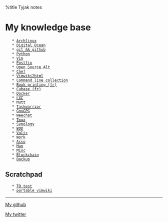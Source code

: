 %title Tyjak notes


= My knowledge base =

    * [[Archlinux]]
    * [[Digital Ocean]]
    * [[git && github]]
    * [[Python]]
    * [[Vim]]
    * [[Postfix]]
    * [[Open Source Alt]]
    * [[Chef]]
    * [[Vimwiki2html]]
    * [[Command line collection]]
    * [[Book printing (fr)]]
    * [[Cubase (fr)]]
    * [[Docker]]
    * [[LXC]]
    * [[Mutt]]
    * [[Taskwarrior]]
    * [[GnuGPG]]
    * [[Weechat]]
    * [[Tmux]]
    * [[Synology]]
    * [[BDD]]
    * [[Vultr]]
    * [[Work]]
    * [[Asso]]
    * [[Mao]]
    * [[Misc]]
    * [[Blockchain]]
    * [[Backup]]

== Scratchpad ==

    * [[TO test]]
    * [[portable vimwiki]]

----

<i class="fa fa-github"></i> [[http://www.github.com/tyjak|My github]]

<i class="fa fa-twitter"></i> [[http://www.twitter.com/tyjak|My twitter]]

 {{http://vimwiki.googlecode.com/hg/images/vimwiki_logo.png|Vimwiki|class="center-block"}}

